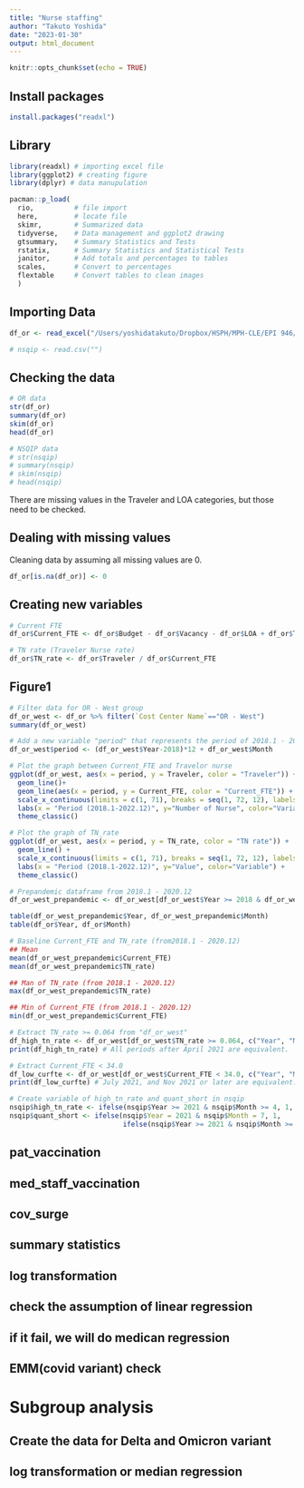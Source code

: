 ```yaml
---
title: "Nurse staffing"
author: "Takuto Yoshida"
date: "2023-01-30"
output: html_document
---
```


```r
knitr::opts_chunk$set(echo = TRUE)
```

## Install packages
```r
install.packages("readxl")

```

## Library
```r
library(readxl) # importing excel file
library(ggplot2) # creating figure
library(dplyr) # data manupulation

pacman::p_load(
  rio,          # file import
  here,         # locate file
  skimr,        # Summarized data
  tidyverse,    # Data management and ggplot2 drawing
  gtsummary,    # Summary Statistics and Tests
  rstatix,      # Summary Statistics and Statistical Tests
  janitor,      # Add totals and percentages to tables
  scales,       # Convert to percentages
  flextable     # Convert tables to clean images
  )
```

## Importing Data
```r
df_or <- read_excel("/Users/yoshidatakuto/Dropbox/HSPH/MPH-CLE/EPI 946/Dataset/Staffing_Data.xlsx")

# nsqip <- read.csv("")

```

## Checking the data
```r
# OR data
str(df_or)
summary(df_or)
skim(df_or)
head(df_or)

# NSQIP data
# str(nsqip)
# summary(nsqip)
# skim(nsqip)
# head(nsqip)
```
There are missing values in the Traveler and LOA categories, but those need to be checked.

## Dealing with missing values
Cleaning data by assuming all missing values are 0.
```r
df_or[is.na(df_or)] <- 0
```


## Creating new variables
```r
# Current FTE
df_or$Current_FTE <- df_or$Budget - df_or$Vacancy - df_or$LOA + df_or$Traveler

# TN rate (Traveler Nurse rate)
df_or$TN_rate <- df_or$Traveler / df_or$Current_FTE
```

## Figure1
```r
# Filter data for OR - West group
df_or_west <- df_or %>% filter(`Cost Center Name`=="OR - West")
summary(df_or_west)

# Add a new variable "period" that represents the period of 2018.1 - 2022.12
df_or_west$period <- (df_or_west$Year-2018)*12 + df_or_west$Month

# Plot the graph between Current_FTE and Travelor nurse
ggplot(df_or_west, aes(x = period, y = Traveler, color = "Traveler")) +
  geom_line()+
  geom_line(aes(x = period, y = Current_FTE, color = "Current_FTE")) +
  scale_x_continuous(limits = c(1, 71), breaks = seq(1, 72, 12), labels = c("2018.1","2018.12","2019.12","2020.12","2021.12","2022.12")) +
  labs(x = "Period (2018.1-2022.12)", y="Number of Nurse", color="Variable") +
  theme_classic()

# Plot the graph of TN_rate
ggplot(df_or_west, aes(x = period, y = TN_rate, color = "TN rate")) +
  geom_line() +
  scale_x_continuous(limits = c(1, 71), breaks = seq(1, 72, 12), labels = c("2018.1","2018.12","2019.12","2020.12","2021.12","2022.12"))  +
  labs(x = "Period (2018.1-2022.12)", y="Value", color="Variable") +
  theme_classic()

```

```r
# Prepandemic dataframe from 2018.1 - 2020.12
df_or_west_prepandemic <- df_or_west[df_or_west$Year >= 2018 & df_or_west$Year <= 2020,]

table(df_or_west_prepandemic$Year, df_or_west_prepandemic$Month)
table(df_or$Year, df_or$Month)

# Baseline Current_FTE and TN_rate (from2018.1 - 2020.12)
## Mean
mean(df_or_west_prepandemic$Current_FTE)
mean(df_or_west_prepandemic$TN_rate)

## Man of TN_rate (from 2018.1 - 2020.12)
max(df_or_west_prepandemic$TN_rate)

## Min of Current_FTE (from 2018.1 - 2020.12)
min(df_or_west_prepandemic$Current_FTE)
```

```r
# Extract TN_rate >= 0.064 from "df_or_west"
df_high_tn_rate <- df_or_west[df_or_west$TN_rate >= 0.064, c("Year", "Month")]
print(df_high_tn_rate) # All periods after April 2021 are equivalent.

# Extract Current_FTE < 34.0
df_low_curfte <- df_or_west[df_or_west$Current_FTE < 34.0, c("Year", "Month")]
print(df_low_curfte) # July 2021, and Nov 2021 or later are equivalent.

# Create variable of high_tn_rate and quant_short in nsqip
nsqip$high_tn_rate <- ifelse(nsqip$Year >= 2021 & nsqip$Month >= 4, 1, 0)
nsqip$quant_short <- ifelse(nsqip$Year = 2021 & nsqip$Month = 7, 1, 
                            ifelse(nsqip$Year >= 2021 & nsqip$Month >= 11, 1, 0))

```

## pat_vaccination
## med_staff_vaccination
## cov_surge

## summary statistics

## log transformation
## check the assumption of linear regression

## if it fail, we will do medican regression

## EMM(covid variant) check

# Subgroup analysis
## Create the data for Delta and Omicron variant
## log transformation or median regression

























